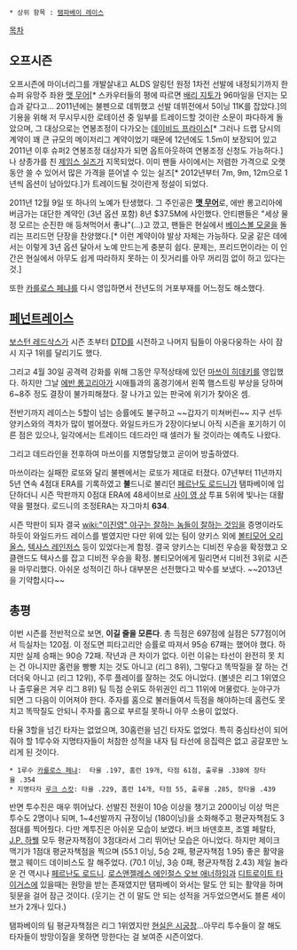  * 상위 항목 : [[탬파베이 레이스]]

[[목차]]

== 오프시즌 ==
오프시즌에 마이너리그를 개발살내고 ALDS 알링턴 원정 1차전 선발에 내정되기까지 한 슈퍼 유망주 좌완 [[맷 무어]][* 스카우터들의 평에 따르면 [[배리 지토]]가 96마일을 던지는 모습과 같다고... 2011년에는 불펜으로 데뷔했고 선발 데뷔전에서 5이닝 11K를 잡았다.]의 기용을 위해 저 무시무시한 로테이션 중 일부를 트레이드할 것이란 소문이 파다하게 돌았으며, 그 대상으로는 연봉조정이 다가오는 [[데이비드 프라이스]][* 그러나 드랩 당시의 계약이 꽤 큰 규모의 메이저리그 계약이었기 때문에 12년에도 1.5m이 보장되어 있고 2011년 이후 슈퍼2 연봉조정 대상자가 되면 옵트아웃하여 연봉조정 신청도 가능하다.]나 상종가를 친 [[제임스 실즈]]가 지목되었다. 이미 팬들 사이에서는 저렴한 가격으로 오랫동안 쓸 수 있어서 많은 가격을 뜯어낼 수 있는 실즈[* 2012년부터 7m, 9m, 12m으로 1년씩 옵션이 남아있다.]가 트레이드될 것이란게 정설이 되었다.

2011년 12월 9일 또 하나의 노예가 탄생했다. 그 주인공은 '''[[맷 무어]]'''로, 에반 롱고리아에 버금가는 대단한 계약인 (3년 옵션 포함) 8년 $37.5M에 사인했다. 안티팬들은 "세상 물정 모르는 순진한 애 등쳐먹어서 좋냐"(...)고 깠고, 팬들은 현실에서 [[베이스볼 모굴]]을 돌리는 프리드먼 단장을 찬양했다.[* 이런 계약이야 발상 자체는 가능하다. 모굴 같은 데에서는 이렇게 3년 옵션 달아서 노예 만드는게 충분히 쉽다. 문제는, 프리드먼이라는 이 인간은 현실에서 아무도 쉽게 따라하지 못하는 이 짓거리를 아무 꺼리낌 없이 하고 있다는 것.]

또한 [[카를로스 페냐]]를 다시 영입하면서 전년도의 거포부재를 어느정도 해소했다.

== [[페넌트레이스]] ==
[[보스턴 레드삭스]]가 시즌 초부터 [[DTD]]를 시전하고 나머지 팀들이 아웅다웅하는 사이 잠시 지구 1위를 달리기도 했다.

그리고 4월 30일 공격력 강화를 위해 그동안 무적상태에 있던 [[마쓰이 히데키]]를 영입했다. 하지만 그날 [[에반 롱고리아]]가 시애틀과의 홈경기에서 왼쪽 햄스트링 부상을 당하며 6~8주 정도 결장이 불가피해졌다. 잘 나가고 있는 판국에 위기가 찾아온 셈.

전반기까지 레이스는 5할이 넘는 승률에도 불구하고 ~~갑자기 미쳐버린~~ 지구 선두 양키스와의 격차가 많이 벌어졌다. 와일드카드가 2장이다보니 아직 시즌을 포기하기 이른 점은 있으나, 일각에서는 트레이드 데드라인 때 셀러가 될 것이라는 예측도 나왔다.

그리고 데드라인을 전후하여 마쓰이를 지명할당했고 곧이어 방출하였다. 

마쓰이라는 실패한 로또와 달리 불펜에서는 로또가 제대로 터졌다. 07년부터 11년까지 5년 연속 4점대 ERA를 기록하였고 '''불'''드니로 불리던 [[페르난도 로드니]]가 탬파베이에 입단하더니 시즌 막판까지 0점대 ERA에 48세이브로 [[사이 영 상]] 투표 5위에 빛나는 대활약을 펼쳤다. 로드니의 조정ERA는 자그마치 '''634'''.

시즌 막판이 되자 결국 [[wiki:"이진영" 야구는 잘하는 놈들이 잘하는 것]]임을 증명이라도 하듯이 와일드카드 레이스를 벌였지만 다만 위에 있는 팀이 양키스 외에 [[볼티모어 오리올스]], [[텍사스 레인저스]] 등이 있었다는게 함정. 결국 양키스는 디비전 우승을 확정했고 오클랜드도 텍사스를 잡고 디비전 우승을 확정. 볼티모어에게 밀리면서 디비전 3위로 시즌을 마무리했다. 아쉬운 성적이긴 하나 대부분은 선전했다고 박수를 보냈다. ~~2013년을 기약합시다~~

== 총평 ==
이번 시즌를 전반적으로 보면, '''이길 줄을 모른다'''. 총 득점은 697점에 실점은 577점이어서 득실차는 120점. 이 정도면 피타고리안 승률로 따져서 95승 67패는 했어야 했다. 하지만 실제 승패는 90승 72패. 작년과 큰 차이가 없다. 이런 이유는 타선이 완전히 못 치는 건 아니지만 홈런을 빵빵 치는 것도 아니고 (리그 8위), 그렇다고 똑딱질을 잘 하는 건 더더욱 아니고 (리그 12위), 주루 플레이를 잘하는 것도 아니었다. (볼넷은 리그 1위였으나 출루율은 겨우 리그 8위) 팀 득점 순위도 하위권인 리그 11위에 머물렀다. 눈야구가 되면 그 다음이 이어져야 한다. 주자를 홈으로 불러들여서 득점을 해야하는데 홈런도 못치고 똑딱질도 안되니 주자를 홈으로 부르질 못하니 아무 소용이 없었다.

타율 3할을 넘긴 타자는 없었으며, 30홈런을 넘긴 타자도 없었다. 특히 중심타선이 되어줘야 할 1루수와 지명타자들이 처참한 성적을 내자 팀 타선에 응집력은 없고 공갈포만 노리게 된 것이다.

 * 1루수 [[카를로스 페냐]]:  타율 .197, 홈런 19개, 타점 61점, 출루율 .338에 장타율 .354 
 * 지명타자 [[루크 스캇]]: 타율 .229, 홈런 14개, 타점 55, 출루율 .285, 장타율 .439

반면 투수진은 매우 뛰어났다. 선발진 전원이 10승 이상을 챙기고 200이닝 이상 먹은 투수도 2명이나 되며, 1~4선발까지 규정이닝 (180이닝)을 소화해주고 평균자책점도 3점대를 찍어줬다. 다만 계투진은 아쉬운 모습이 보였다. 버크 바덴호프, 조엘 페랄타, [[J.P. 하웰]] 모두 평균자책점이 3점대라서 그리 뛰어난 모습은 아니었다. 하지만 제이크 맥기가 1점대 평균자책점을 찍으며 (55.1 이닝, 5승 2패, 평균자책점 1.95) 좋은 활약을 했고 웨이드 데이비스도 잘 해주었다. (70.1 이닝, 3승 0패, 평균자책점 2.43) 제일 놀라운 건 역시나 [[페르난도 로드니]]. [[로스앤젤레스 에인절스 오브 애너하임]]과 [[디트로이트 타이거스]]에 있을때는 원망을 받는 존재였지만 탬파베이 와서는 말도 안 되는 활약을 하며 뒷문을 걸어 잠근 것이다. (웃기는 건 이 말도 안 되는 성적을 거두었으면서도 블론 세이브가 2개나 있다.)

탬파베이의 팀 평균자책점은 리그 1위였지만 [[현실은 시궁창]]...아무리 투수들이 잘 해도 타자들이 방망이질을 못하면 망한다는 걸 보여준 시즌이었다.
 

